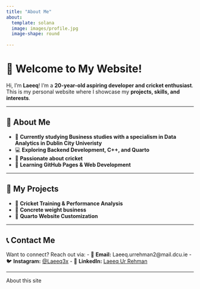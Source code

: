```yaml
---
title: "About Me"
about:
  template: solana
  image: images/profile.jpg
  image-shape: round 
 
---
```


# 👋 Welcome to My Website!
Hi, I'm **Laeeq**! I'm a **20-year-old aspiring developer and cricket enthusiast**.  
This is my personal website where I showcase my **projects, skills, and interests**.

---

## 🏏 About Me
- 📍 **Currently studying Business studies with a specialism in Data Analytics in Dublin City Univeristy**
- 💻 **Exploring Backend Development, C++, and Quarto**
- 🎯 **Passionate about cricket**
- 🚀 **Learning GitHub Pages & Web Development**

---

## 📌 My Projects
- 🔹 **Cricket Training & Performance Analysis**
- 🔹 **Concrete weight business**
- 🔹 **Quarto Website Customization**

---

## 📞 Contact Me
Want to connect? Reach out via:
- 📧 **Email:** Laeeq.urrehman2@mail.dcu.ie
- 🐦 **Instagram:** [@Laeeq3x](https://www.instagram.com/laeeq3x/)
- 💼 **LinkedIn:** [Laeeq Ur Rehman](https://www.linkedin.com/in/laeeq-ur-rehman-2806192ab)

---

About this site
